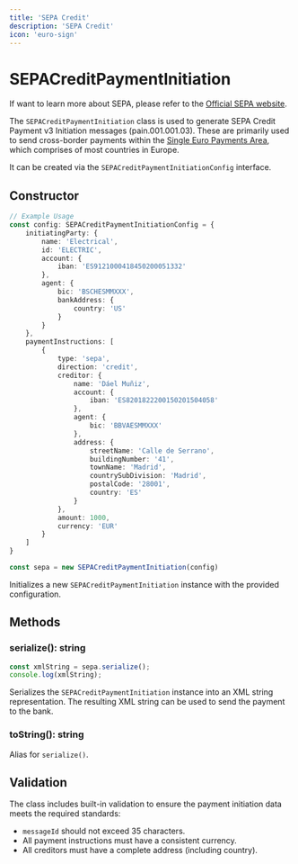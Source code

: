 ```yaml
---
title: 'SEPA Credit'
description: 'SEPA Credit'
icon: 'euro-sign'
---
```


# SEPACreditPaymentInitiation



<Info>If want to learn more about SEPA, please refer to the <a href="https://www.ecb.europa.eu/paym/integration/retail/sepa/html/index.en.html">Official SEPA website</a>.</Info>

The `SEPACreditPaymentInitiation` class is used to generate SEPA Credit Payment v3 Initiation messages (pain.001.001.03). These are primarily used to send cross-border payments within the [Single Euro Payments Area](https://www.ecb.europa.eu/paym/integration/retail/sepa/html/index.en.html), which comprises of most countries in Europe.

It can be created via the `SEPACreditPaymentInitiationConfig` interface.

## Constructor

```typescript
// Example Usage
const config: SEPACreditPaymentInitiationConfig = {
    initiatingParty: {
        name: 'Electrical',
        id: 'ELECTRIC',
        account: {
            iban: 'ES9121000418450200051332'
        },
        agent: {
            bic: 'BSCHESMMXXX',
            bankAddress: {
                country: 'US'
            }
        }
    },
    paymentInstructions: [
        {
            type: 'sepa',
            direction: 'credit',
            creditor: {
                name: 'Dáel Muñiz',
                account: {
                    iban: 'ES8201822200150201504058'
                },
                agent: {
                    bic: 'BBVAESMMXXX'
                },
                address: {
                    streetName: 'Calle de Serrano',
                    buildingNumber: '41',
                    townName: 'Madrid',
                    countrySubDivision: 'Madrid',
                    postalCode: '28001',
                    country: 'ES'
                }
            },
            amount: 1000,
            currency: 'EUR'
        }
    ]
}

const sepa = new SEPACreditPaymentInitiation(config)
```

Initializes a new `SEPACreditPaymentInitiation` instance with the provided configuration.

## Methods

### serialize(): string

```typescript
const xmlString = sepa.serialize();
console.log(xmlString);
```

Serializes the `SEPACreditPaymentInitiation` instance into an XML string representation. The resulting XML string can be used to send the payment to the bank.

### toString(): string

Alias for `serialize()`.

## Validation

The class includes built-in validation to ensure the payment initiation data meets the required standards:

- `messageId` should not exceed 35 characters.
- All payment instructions must have a consistent currency.
- All creditors must have a complete address (including country).
